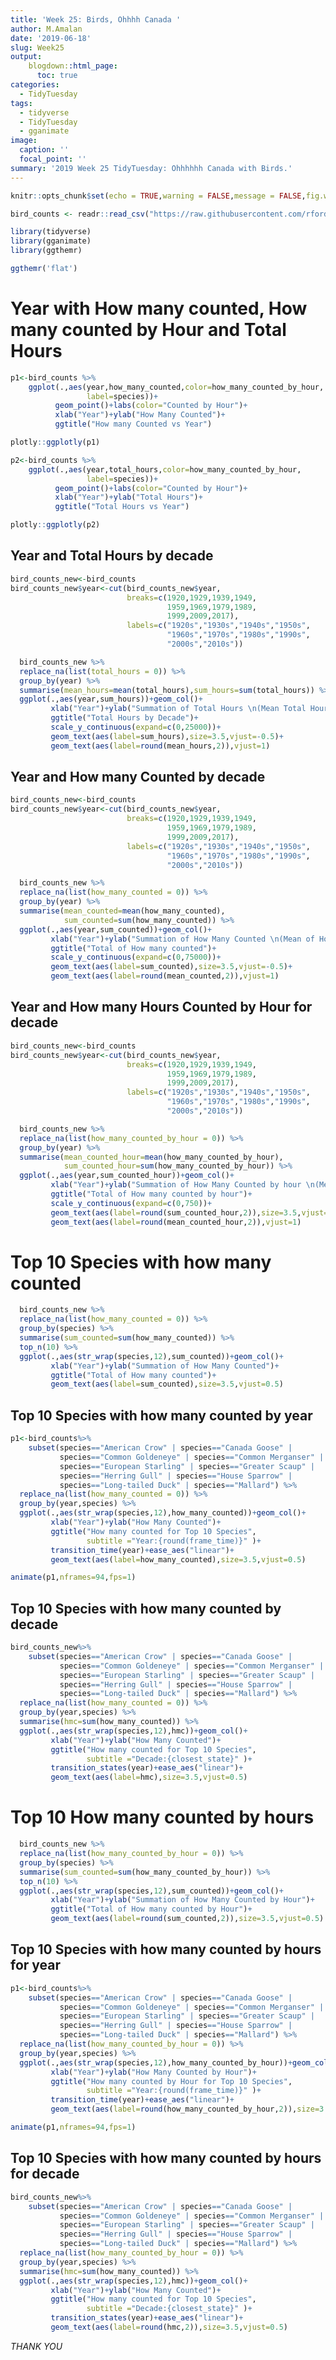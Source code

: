 ```yaml
---
title: 'Week 25: Birds, Ohhhh Canada '
author: M.Amalan
date: '2019-06-18'
slug: Week25
output: 
    blogdown::html_page:
      toc: true
categories:
  - TidyTuesday
tags:
  - tidyverse
  - TidyTuesday
  - gganimate
image:
  caption: ''
  focal_point: ''
summary: '2019 Week 25 TidyTuesday: Ohhhhhh Canada with Birds.'  
---
```


```r
knitr::opts_chunk$set(echo = TRUE,warning = FALSE,message = FALSE,fig.width = 12,fig.height = 9)
```


```r
bird_counts <- readr::read_csv("https://raw.githubusercontent.com/rfordatascience/tidytuesday/master/data/2019/2019-06-18/bird_counts.csv")

library(tidyverse)
library(gganimate)
library(ggthemr)

ggthemr('flat')
```


# Year with How many counted, How many counted by Hour and Total Hours

```r
p1<-bird_counts %>%
    ggplot(.,aes(year,how_many_counted,color=how_many_counted_by_hour,
                 label=species))+
          geom_point()+labs(color="Counted by Hour")+
          xlab("Year")+ylab("How Many Counted")+
          ggtitle("How many Counted vs Year")

plotly::ggplotly(p1)
```


```r
p2<-bird_counts %>%
    ggplot(.,aes(year,total_hours,color=how_many_counted_by_hour,
                 label=species))+
          geom_point()+labs(color="Counted by Hour")+
          xlab("Year")+ylab("Total Hours")+
          ggtitle("Total Hours vs Year")

plotly::ggplotly(p2)
```

## Year and Total Hours by decade

```r
bird_counts_new<-bird_counts
bird_counts_new$year<-cut(bird_counts_new$year,
                          breaks=c(1920,1929,1939,1949,
                                   1959,1969,1979,1989,
                                   1999,2009,2017),
                          labels=c("1920s","1930s","1940s","1950s",
                                   "1960s","1970s","1980s","1990s",
                                   "2000s","2010s"))

  bird_counts_new %>%
  replace_na(list(total_hours = 0)) %>%
  group_by(year) %>%
  summarise(mean_hours=mean(total_hours),sum_hours=sum(total_hours)) %>%
  ggplot(.,aes(year,sum_hours))+geom_col()+
         xlab("Year")+ylab("Summation of Total Hours \n(Mean Total Hours)")+
         ggtitle("Total Hours by Decade")+
         scale_y_continuous(expand=c(0,25000))+
         geom_text(aes(label=sum_hours),size=3.5,vjust=-0.5)+
         geom_text(aes(label=round(mean_hours,2)),vjust=1)

```


## Year and How many Counted by decade

```r
bird_counts_new<-bird_counts
bird_counts_new$year<-cut(bird_counts_new$year,
                          breaks=c(1920,1929,1939,1949,
                                   1959,1969,1979,1989,
                                   1999,2009,2017),
                          labels=c("1920s","1930s","1940s","1950s",
                                   "1960s","1970s","1980s","1990s",
                                   "2000s","2010s"))

  bird_counts_new %>%
  replace_na(list(how_many_counted = 0)) %>%
  group_by(year) %>%
  summarise(mean_counted=mean(how_many_counted),
            sum_counted=sum(how_many_counted)) %>%
  ggplot(.,aes(year,sum_counted))+geom_col()+
         xlab("Year")+ylab("Summation of How Many Counted \n(Mean of How many counted)")+
         ggtitle("Total of How many counted")+
         scale_y_continuous(expand=c(0,75000))+
         geom_text(aes(label=sum_counted),size=3.5,vjust=-0.5)+
         geom_text(aes(label=round(mean_counted,2)),vjust=1)

```

## Year and How many Hours Counted by Hour for decade


```r
bird_counts_new<-bird_counts
bird_counts_new$year<-cut(bird_counts_new$year,
                          breaks=c(1920,1929,1939,1949,
                                   1959,1969,1979,1989,
                                   1999,2009,2017),
                          labels=c("1920s","1930s","1940s","1950s",
                                   "1960s","1970s","1980s","1990s",
                                   "2000s","2010s"))

  bird_counts_new %>%
  replace_na(list(how_many_counted_by_hour = 0)) %>%
  group_by(year) %>%
  summarise(mean_counted_hour=mean(how_many_counted_by_hour),
            sum_counted_hour=sum(how_many_counted_by_hour)) %>%
  ggplot(.,aes(year,sum_counted_hour))+geom_col()+
         xlab("Year")+ylab("Summation of How Many Counted by hour \n(Mean of How many counted by hour)")+
         ggtitle("Total of How many counted by hour")+
         scale_y_continuous(expand=c(0,750))+
         geom_text(aes(label=round(sum_counted_hour,2)),size=3.5,vjust=-0.5)+
         geom_text(aes(label=round(mean_counted_hour,2)),vjust=1)

```

# Top 10 Species with how many counted 

```r
  bird_counts_new %>%
  replace_na(list(how_many_counted = 0)) %>%
  group_by(species) %>%
  summarise(sum_counted=sum(how_many_counted)) %>%
  top_n(10) %>%
  ggplot(.,aes(str_wrap(species,12),sum_counted))+geom_col()+
         xlab("Year")+ylab("Summation of How Many Counted")+
         ggtitle("Total of How many counted")+
         geom_text(aes(label=sum_counted),size=3.5,vjust=0.5)
```


## Top 10 Species with how many counted by year

```r
p1<-bird_counts%>%
    subset(species=="American Crow" | species=="Canada Goose" | 
           species=="Common Goldeneye" | species=="Common Merganser" |
           species=="European Starling" | species=="Greater Scaup" | 
           species=="Herring Gull" | species=="House Sparrow" |
           species=="Long-tailed Duck" | species=="Mallard") %>%
  replace_na(list(how_many_counted = 0)) %>%
  group_by(year,species) %>%
  ggplot(.,aes(str_wrap(species,12),how_many_counted))+geom_col()+
         xlab("Year")+ylab("How Many Counted")+
         ggtitle("How many counted for Top 10 Species",
                 subtitle ="Year:{round(frame_time)}" )+
         transition_time(year)+ease_aes("linear")+
         geom_text(aes(label=how_many_counted),size=3.5,vjust=0.5)

animate(p1,nframes=94,fps=1)
```

## Top 10 Species with how many counted by decade

```r
bird_counts_new%>%
    subset(species=="American Crow" | species=="Canada Goose" | 
           species=="Common Goldeneye" | species=="Common Merganser" |
           species=="European Starling" | species=="Greater Scaup" | 
           species=="Herring Gull" | species=="House Sparrow" |
           species=="Long-tailed Duck" | species=="Mallard") %>%
  replace_na(list(how_many_counted = 0)) %>%
  group_by(year,species) %>%
  summarise(hmc=sum(how_many_counted)) %>%
  ggplot(.,aes(str_wrap(species,12),hmc))+geom_col()+
         xlab("Year")+ylab("How Many Counted")+
         ggtitle("How many counted for Top 10 Species",
                 subtitle ="Decade:{closest_state}" )+
         transition_states(year)+ease_aes("linear")+
         geom_text(aes(label=hmc),size=3.5,vjust=0.5)
```


# Top 10 How many counted by hours

```r
  bird_counts_new %>%
  replace_na(list(how_many_counted_by_hour = 0)) %>%
  group_by(species) %>%
  summarise(sum_counted=sum(how_many_counted_by_hour)) %>%
  top_n(10) %>%
  ggplot(.,aes(str_wrap(species,12),sum_counted))+geom_col()+
         xlab("Year")+ylab("Summation of How Many Counted by Hour")+
         ggtitle("Total of How many counted by Hour")+
         geom_text(aes(label=round(sum_counted,2)),size=3.5,vjust=0.5)
```


## Top 10 Species with how many counted by hours for year

```r
p1<-bird_counts%>%
    subset(species=="American Crow" | species=="Canada Goose" | 
           species=="Common Goldeneye" | species=="Common Merganser" |
           species=="European Starling" | species=="Greater Scaup" | 
           species=="Herring Gull" | species=="House Sparrow" |
           species=="Long-tailed Duck" | species=="Mallard") %>%
  replace_na(list(how_many_counted_by_hour = 0)) %>%
  group_by(year,species) %>%
  ggplot(.,aes(str_wrap(species,12),how_many_counted_by_hour))+geom_col()+
         xlab("Year")+ylab("How Many Counted by Hour")+
         ggtitle("How many counted by Hour for Top 10 Species",
                 subtitle ="Year:{round(frame_time)}" )+
         transition_time(year)+ease_aes("linear")+
         geom_text(aes(label=round(how_many_counted_by_hour,2)),size=3.5,vjust=0.5)

animate(p1,nframes=94,fps=1)
```

## Top 10 Species with how many counted by hours for decade

```r
bird_counts_new%>%
    subset(species=="American Crow" | species=="Canada Goose" | 
           species=="Common Goldeneye" | species=="Common Merganser" |
           species=="European Starling" | species=="Greater Scaup" | 
           species=="Herring Gull" | species=="House Sparrow" |
           species=="Long-tailed Duck" | species=="Mallard") %>%
  replace_na(list(how_many_counted_by_hour = 0)) %>%
  group_by(year,species) %>%
  summarise(hmc=sum(how_many_counted)) %>%
  ggplot(.,aes(str_wrap(species,12),hmc))+geom_col()+
         xlab("Year")+ylab("How Many Counted")+
         ggtitle("How many counted for Top 10 Species",
                 subtitle ="Decade:{closest_state}" )+
         transition_states(year)+ease_aes("linear")+
         geom_text(aes(label=round(hmc,2)),size=3.5,vjust=0.5)
```


*THANK YOU* 